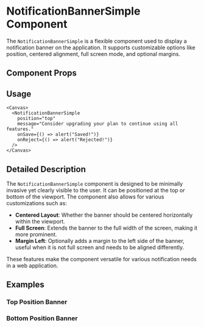 

<Meta of={NotificationBannerSimple} />

# NotificationBannerSimple Component

The `NotificationBannerSimple` is a flexible component used to display a notification banner on the application. It supports customizable options like position, centered alignment, full screen mode, and optional margins.

## Component Props

<Canvas of={NotificationBannerSimple.Default} />

<Controls />

## Usage

```tsx
<Canvas>
  <NotificationBannerSimple
    position="top"
    message="Consider upgrading your plan to continue using all features."
    onSave={() => alert("Saved!")}
    onReject={() => alert("Rejected!")}
  />
</Canvas>
```

## Detailed Description

The `NotificationBannerSimple` component is designed to be minimally invasive yet clearly visible to the user. It can be positioned at the top or bottom of the viewport. The component also allows for various customizations such as:

- **Centered Layout**: Whether the banner should be centered horizontally within the viewport.
- **Full Screen**: Extends the banner to the full width of the screen, making it more prominent.
- **Margin Left**: Optionally adds a margin to the left side of the banner, useful when it is not full screen and needs to be aligned differently.

These features make the component versatile for various notification needs in a web application.

## Examples

### Top Position Banner

<Canvas of={NotificationBannerSimple.TopPositionBanner} />

### Bottom Position Banner

<Canvas of={NotificationBannerSimple.BottomPositionBanner} />
